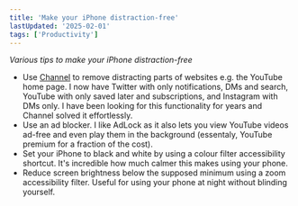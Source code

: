```yaml
---
title: 'Make your iPhone distraction-free'
lastUpdated: '2025-02-01'
tags: ['Productivity']
---
```


*Various tips to make your iPhone distraction-free*

- Use [Channel](https://apps.apple.com/app/id1464464213) to remove distracting parts of websites e.g. the YouTube home page. I now have Twitter with only notifications, DMs and search, YouTube with only saved later and subscriptions, and Instagram with DMs only. I have been looking for this functionality for years and Channel solved it effortlessly.
- Use an ad blocker. I like AdLock as it also lets you view YouTube videos ad-free and even play them in the background (essentaly, YouTube premium for a fraction of the cost).
- Set your iPhone to black and white by using a colour filter accessibility shortcut. It's incredible how much calmer this makes using your phone.
- Reduce screen brightness below the supposed minimum using a zoom accessibility filter. Useful for using your phone at night without blinding yourself.



